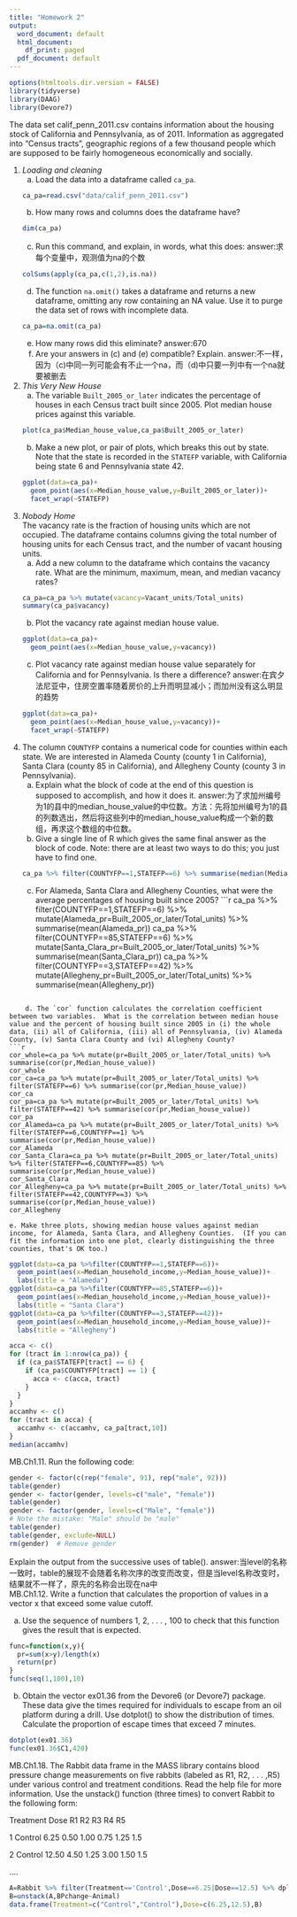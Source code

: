```yaml
---
title: "Homework 2"
output:
  word_document: default
  html_document:
    df_print: paged
  pdf_document: default
---
```

```r
options(htmltools.dir.version = FALSE)
library(tidyverse)
library(DAAG)
library(Devore7)
```

The data set calif_penn_2011.csv contains information about the housing stock of California and Pennsylvania, as of 2011.  Information as aggregated into "Census tracts", geographic regions of a few thousand people which are supposed to be fairly homogeneous economically and socially.

1. _Loading and cleaning_
    a. Load the data into a dataframe called `ca_pa`.
```r
ca_pa=read.csv("data/calif_penn_2011.csv")
```
    
    b. How many rows and columns does the dataframe have?
```r
dim(ca_pa)
```
    
    c. Run this command, and explain, in words, what this does:
    answer:求每个变量中，观测值为na的个数
```r
colSums(apply(ca_pa,c(1,2),is.na))
```
    d. The function `na.omit()` takes a dataframe and returns a new dataframe, omitting any row containing an NA value.  Use it to purge the data set of rows with incomplete data.
```r
ca_pa=na.omit(ca_pa)
```
    
    e. How many rows did this eliminate?
    answer:670
    f. Are your answers in (c) and (e) compatible? Explain.
    answer:不一样，因为（c)中同一列可能会有不止一个na，而（d)中只要一列中有一个na就要被删去

2. _This Very New House_  
    a. The variable `Built_2005_or_later` indicates the percentage of houses in each Census tract built since 2005.  Plot median house prices against this variable.
```r
plot(ca_pa$Median_house_value,ca_pa$Built_2005_or_later)
```
    
    b. Make a new plot, or pair of plots, which breaks this out by state.  Note that the state is recorded in the `STATEFP` variable, with California being state 6 and Pennsylvania state 42.
```r
ggplot(data=ca_pa)+
  geom_point(aes(x=Median_house_value,y=Built_2005_or_later))+
  facet_wrap(~STATEFP)
```
    

3. _Nobody Home_  
The vacancy rate is the fraction of housing units which are not occupied.  The dataframe contains columns giving the total number of housing units for each Census tract, and the number of vacant housing units.  
    a. Add a new column to the dataframe which contains the vacancy rate.  What are the minimum, maximum, mean, and median vacancy rates?
```r
ca_pa=ca_pa %>% mutate(vacancy=Vacant_units/Total_units)
summary(ca_pa$vacancy)
```
    
    b. Plot the vacancy rate against median house value.
```r
ggplot(data=ca_pa)+
  geom_point(aes(x=Median_house_value,y=vacancy))
```
    
    c. Plot vacancy rate against median house value separately for California and for Pennsylvania.  Is there a difference?
    answer:在宾夕法尼亚中，住房空置率随着房价的上升而明显减小；而加州没有这么明显的趋势
```r
ggplot(data=ca_pa)+
  geom_point(aes(x=Median_house_value,y=vacancy))+
  facet_wrap(~STATEFP)
```
    
    
4. The column `COUNTYFP` contains a numerical code for counties within each state.  We are interested in Alameda County (county 1 in California), Santa Clara (county 85 in California), and Allegheny County (county 3 in Pennsylvania).
    a. Explain what the block of code at the end of this question is supposed to accomplish, and how it does it.
    answer:为了求加州编号为1的县中的median_house_value的中位数。方法：先将加州编号为1的县的列数选出，然后将这些列中的median_house_value构成一个新的数组，再求这个数组的中位数。
    b. Give a single line of R which gives the same final answer as the block of code.  Note: there are at least two ways to do this; you just have to find one.
```r
ca_pa %>% filter(COUNTYFP==1,STATEFP==6) %>% summarise(median(Median_house_value))
```
    
    c. For Alameda, Santa Clara and Allegheny Counties, what were the average percentages of housing built since 2005?
```r
ca_pa %>% filter(COUNTYFP==1,STATEFP==6) %>% mutate(Alameda_pr=Built_2005_or_later/Total_units) %>% summarise(mean(Alameda_pr))
ca_pa %>% filter(COUNTYFP==85,STATEFP==6) %>% mutate(Santa_Clara_pr=Built_2005_or_later/Total_units) %>% summarise(mean(Santa_Clara_pr))
ca_pa %>% filter(COUNTYFP==3,STATEFP==42) %>% mutate(Allegheny_pr=Built_2005_or_later/Total_units) %>% summarise(mean(Allegheny_pr))

```
    
    d. The `cor` function calculates the correlation coefficient between two variables.  What is the correlation between median house value and the percent of housing built since 2005 in (i) the whole data, (ii) all of California, (iii) all of Pennsylvania, (iv) Alameda County, (v) Santa Clara County and (vi) Allegheny County?
```r
cor_whole=ca_pa %>% mutate(pr=Built_2005_or_later/Total_units) %>% summarise(cor(pr,Median_house_value))
cor_whole
cor_ca=ca_pa %>% mutate(pr=Built_2005_or_later/Total_units) %>% filter(STATEFP==6) %>% summarise(cor(pr,Median_house_value))
cor_ca
cor_pa=ca_pa %>% mutate(pr=Built_2005_or_later/Total_units) %>% filter(STATEFP==42) %>% summarise(cor(pr,Median_house_value))
cor_pa
cor_Alameda=ca_pa %>% mutate(pr=Built_2005_or_later/Total_units) %>% filter(STATEFP==6,COUNTYFP==1) %>% summarise(cor(pr,Median_house_value))
cor_Alameda
cor_Santa_Clara=ca_pa %>% mutate(pr=Built_2005_or_later/Total_units) %>% filter(STATEFP==6,COUNTYFP==85) %>% summarise(cor(pr,Median_house_value))
cor_Santa_Clara
cor_Allegheny=ca_pa %>% mutate(pr=Built_2005_or_later/Total_units) %>% filter(STATEFP==42,COUNTYFP==3) %>% summarise(cor(pr,Median_house_value))
cor_Allegheny
```
    
    e. Make three plots, showing median house values against median income, for Alameda, Santa Clara, and Allegheny Counties.  (If you can fit the information into one plot, clearly distinguishing the three counties, that's OK too.)
```r
ggplot(data=ca_pa %>%filter(COUNTYFP==1,STATEFP==6))+
  geom_point(aes(x=Median_household_income,y=Median_house_value))+
  labs(title = "Alameda")
ggplot(data=ca_pa %>%filter(COUNTYFP==85,STATEFP==6))+
  geom_point(aes(x=Median_household_income,y=Median_house_value))+
  labs(title = "Santa Clara")
ggplot(data=ca_pa %>%filter(COUNTYFP==3,STATEFP==42))+
  geom_point(aes(x=Median_household_income,y=Median_house_value))+
  labs(title = "Allegheny")
```
    
```r
acca <- c()
for (tract in 1:nrow(ca_pa)) {
  if (ca_pa$STATEFP[tract] == 6) {
    if (ca_pa$COUNTYFP[tract] == 1) {
      acca <- c(acca, tract)
    }
  }
}
accamhv <- c()
for (tract in acca) {
  accamhv <- c(accamhv, ca_pa[tract,10])
}
median(accamhv)
```


MB.Ch1.11. Run the following code:
```r
gender <- factor(c(rep("female", 91), rep("male", 92)))
table(gender)
gender <- factor(gender, levels=c("male", "female"))
table(gender)
gender <- factor(gender, levels=c("Male", "female"))
# Note the mistake: "Male" should be "male"
table(gender)
table(gender, exclude=NULL)
rm(gender)  # Remove gender
```
Explain the output from the successive uses of table().
answer:当level的名称一致时，table的展现不会随着名称次序的改变而改变，但是当level名称改变时，结果就不一样了，原先的名称会出现在na中     
MB.Ch1.12. Write a function that calculates the proportion of values in a vector x that exceed some value cutoff.

(a) Use the sequence of numbers 1, 2, . . . , 100 to check that this function gives the result that is expected.
```r
func=function(x,y){
  pr=sum(x>y)/length(x)
  return(pr)
}
func(seq(1,100),10)
```

(b) Obtain the vector ex01.36 from the Devore6 (or Devore7) package. These data give the times required for individuals to escape from an oil platform during a drill. Use dotplot() to show the distribution of times. Calculate the proportion of escape times that exceed 7 minutes.
```r
dotplot(ex01.36)
func(ex01.36$C1,420)
```

MB.Ch1.18. The Rabbit data frame in the MASS library contains blood pressure change measurements on five rabbits (labeled as R1, R2, . . . ,R5) under various control and treatment conditions. Read the help file for more information. Use the unstack() function (three times) to convert Rabbit to the following form:

Treatment Dose   R1   R2   R3   R4   R5 

1 Control 6.25  0.50 1.00 0.75 1.25 1.5 

2 Control 12.50 4.50 1.25 3.00 1.50 1.5 

....
```r
A=Rabbit %>% filter(Treatment=='Control',Dose==6.25|Dose==12.5) %>% dplyr::select(-Run) %>% group_by(Dose)
B=unstack(A,BPchange~Animal)
data.frame(Treatment=c("Control","Control"),Dose=c(6.25,12.5),B)
```

